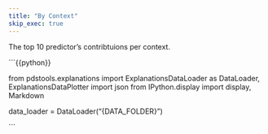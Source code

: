 ```yaml
---
title: "By Context"
skip_exec: true
---
```


The top 10 predictor's contribtuions per context.

```{{python}}

from pdstools.explanations import ExplanationsDataLoader as DataLoader, ExplanationsDataPlotter
import json
from IPython.display import display, Markdown

data_loader = DataLoader("{DATA_FOLDER}")

```